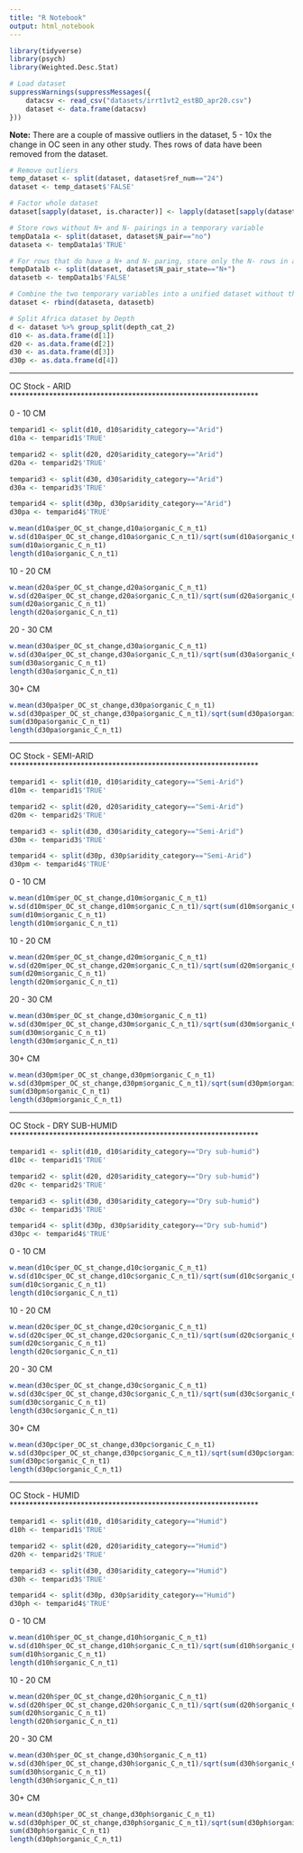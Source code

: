 ```yaml
---
title: "R Notebook"
output: html_notebook
---
```


```r
library(tidyverse)
library(psych)
library(Weighted.Desc.Stat)
```

```r
# Load dataset
suppressWarnings(suppressMessages({
    datacsv <- read_csv("datasets/irrt1vt2_estBD_apr20.csv")
    dataset <- data.frame(datacsv)
}))
```

<b>Note:</b> There are a couple of massive outliers in the dataset, 5 - 10x the change in OC seen in any other study.  Thes rows of data have been removed from the dataset.

```r
# Remove outliers
temp_dataset <- split(dataset, dataset$ref_num=="24")
dataset <- temp_dataset$'FALSE'
```

```r
# Factor whole dataset
dataset[sapply(dataset, is.character)] <- lapply(dataset[sapply(dataset, is.character)], as.factor)

# Store rows without N+ and N- pairings in a temporary variable
tempData1a <- split(dataset, dataset$N_pair=="no")
dataseta <- tempData1a$'TRUE'

# For rows that do have a N+ and N- paring, store only the N- rows in a temporary variable
tempData1b <- split(dataset, dataset$N_pair_state=="N+")
datasetb <- tempData1b$'FALSE'

# Combine the two temporary variables into a unified dataset without the N+ treatments where such pairings exist in the dataset
dataset <- rbind(dataseta, datasetb)

# Split Africa dataset by Depth
d <- dataset %>% group_split(depth_cat_2)
d10 <- as.data.frame(d[1])
d20 <- as.data.frame(d[2])
d30 <- as.data.frame(d[3])
d30p <- as.data.frame(d[4])
```

***************************************************************
OC Stock - ARID
***************************************************************

0 - 10 CM
```r
temparid1 <- split(d10, d10$aridity_category=="Arid")
d10a <- temparid1$'TRUE'

temparid2 <- split(d20, d20$aridity_category=="Arid")
d20a <- temparid2$'TRUE'

temparid3 <- split(d30, d30$aridity_category=="Arid")
d30a <- temparid3$'TRUE'

temparid4 <- split(d30p, d30p$aridity_category=="Arid")
d30pa <- temparid4$'TRUE'
```


```r
w.mean(d10a$per_OC_st_change,d10a$organic_C_n_t1)
w.sd(d10a$per_OC_st_change,d10a$organic_C_n_t1)/sqrt(sum(d10a$organic_C_n_t1))
sum(d10a$organic_C_n_t1)
length(d10a$organic_C_n_t1)
```

10 - 20 CM
```r
w.mean(d20a$per_OC_st_change,d20a$organic_C_n_t1)
w.sd(d20a$per_OC_st_change,d20a$organic_C_n_t1)/sqrt(sum(d20a$organic_C_n_t1))
sum(d20a$organic_C_n_t1)
length(d20a$organic_C_n_t1)
```

20 - 30 CM
```r
w.mean(d30a$per_OC_st_change,d30a$organic_C_n_t1)
w.sd(d30a$per_OC_st_change,d30a$organic_C_n_t1)/sqrt(sum(d30a$organic_C_n_t1))
sum(d30a$organic_C_n_t1)
length(d30a$organic_C_n_t1)
```

30+ CM
```r
w.mean(d30pa$per_OC_st_change,d30pa$organic_C_n_t1)
w.sd(d30pa$per_OC_st_change,d30pa$organic_C_n_t1)/sqrt(sum(d30pa$organic_C_n_t1))
sum(d30pa$organic_C_n_t1)
length(d30pa$organic_C_n_t1)
```

***************************************************************
OC Stock - SEMI-ARID
***************************************************************


```r
temparid1 <- split(d10, d10$aridity_category=="Semi-Arid")
d10m <- temparid1$'TRUE'

temparid2 <- split(d20, d20$aridity_category=="Semi-Arid")
d20m <- temparid2$'TRUE'

temparid3 <- split(d30, d30$aridity_category=="Semi-Arid")
d30m <- temparid3$'TRUE'

temparid4 <- split(d30p, d30p$aridity_category=="Semi-Arid")
d30pm <- temparid4$'TRUE'
```

0 - 10 CM
```r
w.mean(d10m$per_OC_st_change,d10m$organic_C_n_t1)
w.sd(d10m$per_OC_st_change,d10m$organic_C_n_t1)/sqrt(sum(d10m$organic_C_n_t1))
sum(d10m$organic_C_n_t1)
length(d10m$organic_C_n_t1)
```

10 - 20 CM
```r
w.mean(d20m$per_OC_st_change,d20m$organic_C_n_t1)
w.sd(d20m$per_OC_st_change,d20m$organic_C_n_t1)/sqrt(sum(d20m$organic_C_n_t1))
sum(d20m$organic_C_n_t1)
length(d20m$organic_C_n_t1)
```

20 - 30 CM
```r
w.mean(d30m$per_OC_st_change,d30m$organic_C_n_t1)
w.sd(d30m$per_OC_st_change,d30m$organic_C_n_t1)/sqrt(sum(d30m$organic_C_n_t1))
sum(d30m$organic_C_n_t1)
length(d30m$organic_C_n_t1)
```

30+ CM
```r
w.mean(d30pm$per_OC_st_change,d30pm$organic_C_n_t1)
w.sd(d30pm$per_OC_st_change,d30pm$organic_C_n_t1)/sqrt(sum(d30pm$organic_C_n_t1))
sum(d30pm$organic_C_n_t1)
length(d30pm$organic_C_n_t1)
```


***************************************************************
OC Stock - DRY SUB-HUMID
***************************************************************


```r
temparid1 <- split(d10, d10$aridity_category=="Dry sub-humid")
d10c <- temparid1$'TRUE'

temparid2 <- split(d20, d20$aridity_category=="Dry sub-humid")
d20c <- temparid2$'TRUE'

temparid3 <- split(d30, d30$aridity_category=="Dry sub-humid")
d30c <- temparid3$'TRUE'

temparid4 <- split(d30p, d30p$aridity_category=="Dry sub-humid")
d30pc <- temparid4$'TRUE'
```

0 - 10 CM
```r
w.mean(d10c$per_OC_st_change,d10c$organic_C_n_t1)
w.sd(d10c$per_OC_st_change,d10c$organic_C_n_t1)/sqrt(sum(d10c$organic_C_n_t1))
sum(d10c$organic_C_n_t1)
length(d10c$organic_C_n_t1)
```

10 - 20 CM
```r
w.mean(d20c$per_OC_st_change,d20c$organic_C_n_t1)
w.sd(d20c$per_OC_st_change,d20c$organic_C_n_t1)/sqrt(sum(d20c$organic_C_n_t1))
sum(d20c$organic_C_n_t1)
length(d20c$organic_C_n_t1)
```

20 - 30 CM
```r
w.mean(d30c$per_OC_st_change,d30c$organic_C_n_t1)
w.sd(d30c$per_OC_st_change,d30c$organic_C_n_t1)/sqrt(sum(d30c$organic_C_n_t1))
sum(d30c$organic_C_n_t1)
length(d30c$organic_C_n_t1)
```

30+ CM
```r
w.mean(d30pc$per_OC_st_change,d30pc$organic_C_n_t1)
w.sd(d30pc$per_OC_st_change,d30pc$organic_C_n_t1)/sqrt(sum(d30pc$organic_C_n_t1))
sum(d30pc$organic_C_n_t1)
length(d30pc$organic_C_n_t1)
```


***************************************************************
OC Stock - HUMID
***************************************************************


```r
temparid1 <- split(d10, d10$aridity_category=="Humid")
d10h <- temparid1$'TRUE'

temparid2 <- split(d20, d20$aridity_category=="Humid")
d20h <- temparid2$'TRUE'

temparid3 <- split(d30, d30$aridity_category=="Humid")
d30h <- temparid3$'TRUE'

temparid4 <- split(d30p, d30p$aridity_category=="Humid")
d30ph <- temparid4$'TRUE'
```

0 - 10 CM
```r
w.mean(d10h$per_OC_st_change,d10h$organic_C_n_t1)
w.sd(d10h$per_OC_st_change,d10h$organic_C_n_t1)/sqrt(sum(d10h$organic_C_n_t1))
sum(d10h$organic_C_n_t1)
length(d10h$organic_C_n_t1)
```

10 - 20 CM
```r
w.mean(d20h$per_OC_st_change,d20h$organic_C_n_t1)
w.sd(d20h$per_OC_st_change,d20h$organic_C_n_t1)/sqrt(sum(d20h$organic_C_n_t1))
sum(d20h$organic_C_n_t1)
length(d20h$organic_C_n_t1)
```

20 - 30 CM
```r
w.mean(d30h$per_OC_st_change,d30h$organic_C_n_t1)
w.sd(d30h$per_OC_st_change,d30h$organic_C_n_t1)/sqrt(sum(d30h$organic_C_n_t1))
sum(d30h$organic_C_n_t1)
length(d30h$organic_C_n_t1)
```

30+ CM
```r
w.mean(d30ph$per_OC_st_change,d30ph$organic_C_n_t1)
w.sd(d30ph$per_OC_st_change,d30ph$organic_C_n_t1)/sqrt(sum(d30ph$organic_C_n_t1))
sum(d30ph$organic_C_n_t1)
length(d30ph$organic_C_n_t1)
```
